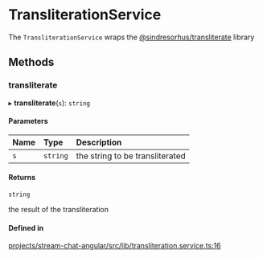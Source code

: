 # TransliterationService

The `TransliterationService` wraps the [@sindresorhus/transliterate](https://www.npmjs.com/package/@sindresorhus/transliterate) library

## Methods

### transliterate

▸ **transliterate**(`s`): `string`

#### Parameters

| Name | Type | Description |
| :------ | :------ | :------ |
| `s` | `string` | the string to be transliterated |

#### Returns

`string`

the result of the transliteration

#### Defined in

[projects/stream-chat-angular/src/lib/transliteration.service.ts:16](https://github.com/GetStream/stream-chat-angular/blob/6ceb4e360d1af7a0a1dc995017b599668aa72e1e/projects/stream-chat-angular/src/lib/transliteration.service.ts#L16)
